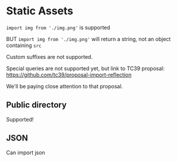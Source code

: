 # Static Assets

`import img from './img.png'` is supported

BUT `import img from './img.png'` will return a string, not an object containing `src`

Custom suffixes are not supported.

Special queries are not supported yet, but link to TC39 proposal: https://github.com/tc39/proposal-import-reflection

We'll be paying close attention to that proposal.

## Public directory

Supported!

## JSON

Can import json
